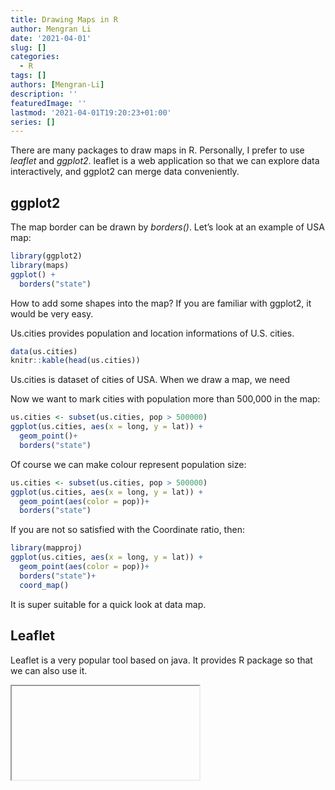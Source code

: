 ```yaml
---
title: Drawing Maps in R
author: Mengran Li
date: '2021-04-01'
slug: []
categories:
  - R
tags: []
authors: [Mengran-Li]
description: ''
featuredImage: ''
lastmod: '2021-04-01T19:20:23+01:00'
series: []
---
```


There are many packages to draw maps in R. Personally, I prefer to use *leaflet* and *ggplot2*. leaflet is a web application so that we can explore data interactively, and ggplot2 can merge data conveniently.

## ggplot2

The map border can be drawn by *borders()*. Let's look at an example of USA map:

```r
library(ggplot2)
library(maps)
ggplot() +
  borders("state")
```

How to add some shapes into the map? If you are familiar with ggplot2, it would be very easy.

Us.cities provides population and location informations of U.S. cities.

```r
data(us.cities)
knitr::kable(head(us.cities))
```

Us.cities is dataset of cities of USA. When we draw a map, we need 

Now we want to mark cities with population more than 500,000 in the map:

```r
us.cities <- subset(us.cities, pop > 500000)
ggplot(us.cities, aes(x = long, y = lat)) +
  geom_point()+
  borders("state")
```
Of course we can make colour represent population size:

```r
us.cities <- subset(us.cities, pop > 500000)
ggplot(us.cities, aes(x = long, y = lat)) +
  geom_point(aes(color = pop))+
  borders("state")
```

If you are not so satisfied with the Coordinate ratio, then:

```r
library(mapproj)
ggplot(us.cities, aes(x = long, y = lat)) +
  geom_point(aes(color = pop))+
  borders("state")+
  coord_map()
```
It is super suitable for a quick look at data map.

## Leaflet

Leaflet is a very popular tool based on java. It provides R package so that we can also use it.

<iframe src ="F:/Mengran/content/posts/2021-04-01-drawing-maps-in-r/map.html"> </iframe> 

